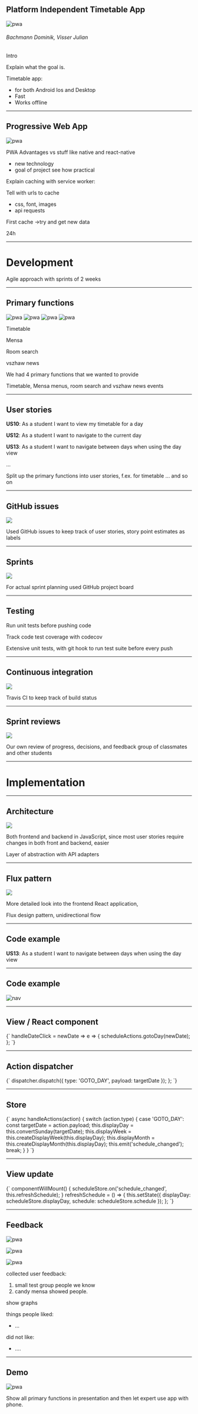 

<Head>
  <title>ZHAWo - Platform Independent Timetable App</title>
</Head>

## Platform Independent Timetable App

![pwa](./Assets/zhawoLogo.png)

###### Bachmann Dominik, Visser Julian

<Notes>
  
Intro

Explain what the goal is.

Timetable app:

- for both Android Ios and Desktop
- Fast
- Works offline

</Notes>

---

## Progressive Web App

![pwa](./Assets/pwa_explainV2.png)

<Notes>
  
PWA Advantages vs stuff like native and react-native

- new technology
- goal of project see how practical

Explain caching with service worker:

Tell with urls to cache

- css, font, images
- api requests

First cache ->try and get new data

24h

</Notes>

---

# Development

<Notes>
  
Agile approach with sprints of 2 weeks

</Notes>

---

## Primary functions

<div className="extraSmall">

![pwa](https://raw.githubusercontent.com/zhaw-timetable/zhawo/master/docs/latex/BA/screenshots_raw/screen_timetable_day.png?raw=true)
![pwa](https://raw.githubusercontent.com/zhaw-timetable/zhawo/master/docs/latex/BA/screenshots_raw/screen_mensa_menu.png?raw=true)
![pwa](https://raw.githubusercontent.com/zhaw-timetable/zhawo/master/docs/latex/BA/screenshots_raw/screen_rooms_blue.png?raw=true)
![pwa](https://raw.githubusercontent.com/zhaw-timetable/zhawo/master/docs/latex/BA/screenshots_raw/screen_vszhaw_feed.png?raw=true)

</div>

<Notes>
  
Timetable

Mensa

Room search

vszhaw news

We had 4 primary functions that we wanted to provide

Timetable, Mensa menus, room search and vszhaw news events

</Notes>

---

## User stories

<div style={{width: 1000, fontSize: '0.8em'}}>

**US10**: As a student I want to view my timetable for a day

**US12**: As a student I want to navigate to the current day

**US13**: As a student I want to navigate between days when using the day view

...

</div>

<Notes>

Split up the primary functions into user stories, f.ex. for timetable ... and
so on

</Notes>

---

## GitHub issues

<div className="big">

![](./Assets/github_issues.png)

</div>

<Notes>

Used GitHub issues to keep track of user stories, story point estimates as
labels

</Notes>

---

## Sprints

<div className="big">

![](./Assets/github_sprints.png)

</div>

<Notes>
  
For actual sprint planning used GitHub project board

</Notes>

---

## Testing

Run unit tests before pushing code

Track code test coverage with codecov

<Notes>

Extensive unit tests, with git hook to run test suite before every push

</Notes>

---

## Continuous integration

<div className="big">

![](./Assets/travis_dashboard.png)

</div>

<Notes>
  
Travis CI to keep track of build status

</Notes>

---

## Sprint reviews

<div className="big">

![](./Assets/sprint_burndown.png)

</div>

<Notes>

Our own review of progress, decisions, and feedback group of classmates and
other students

</Notes>

---

# Implementation

---

## Architecture

<div style={{width: 850}}>

![](./Assets/architecture.png)

</div>

<Notes>

Both frontend and backend in JavaScript,
since most user stories require changes in both front and backend, easier

Layer of abstraction with API adapters

</Notes>

---

## Flux pattern

<div style={{width: 650}}>

![](./Assets/flux_diagram.png)

</div>

<Notes>

More detailed look into the frontend React application,

Flux design pattern, unidirectional flow

</Notes>

---

## Code example

<div style={{width: 900, fontSize: '0.8em'}}>

<b>US13</b>: As a student I want to navigate between days when using the day view

</div>

---

## Code example

<div style={{width: 700}}>

![nav](./Assets/navigation_screens.png)

</div>

---

## View / React component

<Carbon>
  {`
  handleDateClick = newDate => e => {
    scheduleActions.gotoDay(newDate);
  }; 
    `}
</Carbon>

---

## Action dispatcher

<Carbon>
  {`
    dispatcher.dispatch({
      type: 'GOTO_DAY',
      payload: targetDate
    });
  };
    `}
</Carbon>

---

## Store

<Carbon>
  {`
  async handleActions(action) {
    switch (action.type) {
      case 'GOTO_DAY':
        const targetDate = action.payload;
        this.displayDay = this.convertSunday(targetDate);
        this.displayWeek = this.createDisplayWeek(this.displayDay);
        this.displayMonth = this.createDisplayMonth(this.displayDay);
        this.emit('schedule_changed');
        break;
    }
  }
  `}
</Carbon>

---

## View update

<Carbon>
  {`
  componentWillMount() {
    scheduleStore.on('schedule_changed', this.refreshSchedule);
  }
  refreshSchedule = () => {
    this.setState({
      displayDay: scheduleStore.displayDay,
      schedule: scheduleStore.schedule
    });
  };
`}

</Carbon>

---

## Feedback

<div className="small">

![pwa](./Assets/bar_1.png)

![pwa](./Assets/bar_2.png)

![pwa](./Assets/bar_3.png)

</div>

<Notes>
  
collected user feedback:

1. small test group people we know
2. candy mensa showed people.

show graphs

things people liked:

- ...

did not like:

- ....

</Notes>

---

## Demo

<div className="big">

![pwa](./Assets/desktop_schedule.png)

</div>

<Notes>
  
Show all primary functions in presentation and then let expert use app with phone.

</Notes>
